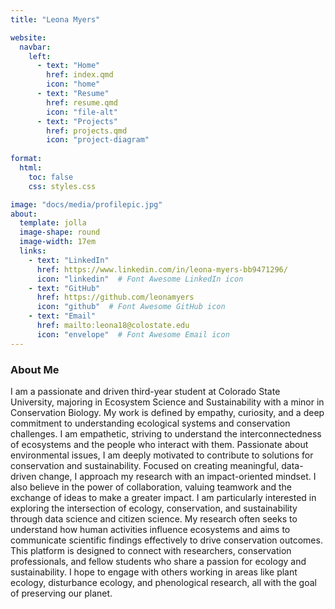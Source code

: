 ```yaml
---
title: "Leona Myers"

website:
  navbar:
    left:
      - text: "Home"
        href: index.qmd
        icon: "home"  
      - text: "Resume"
        href: resume.qmd
        icon: "file-alt"  
      - text: "Projects"
        href: projects.qmd
        icon: "project-diagram"  
 
format:
  html:
    toc: false
    css: styles.css

image: "docs/media/profilepic.jpg"
about: 
  template: jolla
  image-shape: round
  image-width: 17em
  links:
    - text: "LinkedIn"
      href: https://www.linkedin.com/in/leona-myers-bb9471296/
      icon: "linkedin"  # Font Awesome LinkedIn icon
    - text: "GitHub"
      href: https://github.com/leonamyers
      icon: "github"  # Font Awesome GitHub icon
    - text: "Email"
      href: mailto:leona18@colostate.edu
      icon: "envelope"  # Font Awesome Email icon
---
```


### About Me

I am a passionate and driven third-year student at Colorado State University, majoring in Ecosystem Science and Sustainability with a minor in Conservation Biology. My work is defined by empathy, curiosity, and a deep commitment to understanding ecological systems and conservation challenges. I am empathetic, striving to understand the interconnectedness of ecosystems and the people who interact with them. Passionate about environmental issues, I am deeply motivated to contribute to solutions for conservation and sustainability. Focused on creating meaningful, data-driven change, I approach my research with an impact-oriented mindset. I also believe in the power of collaboration, valuing teamwork and the exchange of ideas to make a greater impact. I am particularly interested in exploring the intersection of ecology, conservation, and sustainability through data science and citizen science. My research often seeks to understand how human activities influence ecosystems and aims to communicate scientific findings effectively to drive conservation outcomes. This platform is designed to connect with researchers, conservation professionals, and fellow students who share a passion for ecology and sustainability. I hope to engage with others working in areas like plant ecology, disturbance ecology, and phenological research, all with the goal of preserving our planet.
